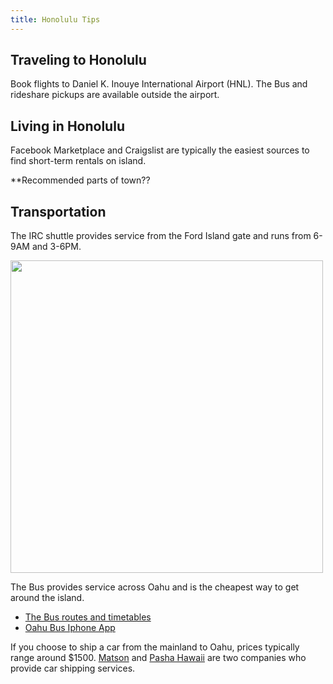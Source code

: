 ```yaml
---
title: Honolulu Tips
---
```



## Traveling to Honolulu
Book flights to  Daniel K. Inouye International Airport (HNL). The Bus and rideshare pickups are available outside the airport.


## Living in Honolulu
Facebook Marketplace and Craigslist are typically the easiest sources to find short-term rentals on island.

**Recommended parts of town??

## Transportation

The IRC shuttle provides service from the Ford Island gate and runs from 6-9AM and 3-6PM.

![](images/ShuttleMap.png){fig-align="center, width=500}

The Bus provides service across Oahu and is the cheapest way to get around the island. 

-   [The Bus routes and timetables](https://www.thebus.org/route/routes.asp){.external target="_blank"}
-   [Oahu Bus Iphone App](https://apps.apple.com/us/app/dabus2-the-oahu-bus-app/id1117179614){.external target="_blank"}

If you choose to ship a car from the mainland to Oahu, prices typically range around $1500. [Matson](https://www.matson.com/ship-your-car-with-matson-2.html?utm_source=google&utm_medium=cpc&utm_campaign=mvnp-peregrine-search&utm_content=pov-shipping&gad_source=1&gclid=CjwKCAjwvr--BhB5EiwAd5YbXnd1ecnY8BBV-aKd0NKJfYNSshvz-ZM18nmB_IBAne9V_ov5kj6-VBoCmzwQAvD_BwE){.external target="_blank"} and [Pasha Hawaii](https://www.pashahawaii.com/quote-car?gad_source=1&gclid=CjwKCAjwvr--BhB5EiwAd5YbXgstnYB0IUtpGaVneMxZFPgn7UlHc0ki-NRikLftIPzNHWZGH1SPmhoCqBYQAvD_BwE) are two companies who provide car shipping services.